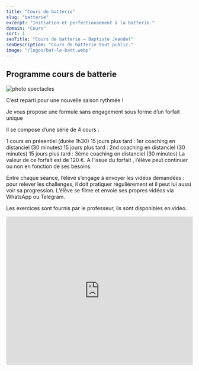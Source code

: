 ```yaml
---
title: "Cours de batterie"
slug: "batterie"
excerpt: "Initiation et perfectionnement à la batterie."
domain: "Cours"
sort: 1
seoTitle: "Cours de batterie — Baptiste Jeandel"
seoDescription: "Cours de batterie tout public."
image: "/logos/bat-le-batt.webp"
---
```

## Programme cours de batterie

![photo spectacles](/images/cours-de-batterie/cours-de-batterie-avec-batlebatt.webp)

C’est reparti pour une nouvelle saison rythmée !

Je vous propose une formule sans engagement sous forme d’un forfait unique

Il se compose d’une série de 4 cours :

1 cours en présentiel (durée 1h30)
15 jours plus tard : 1er coaching en distanciel (30 minutes)
15 jours plus tard : 2nd coaching en distanciel (30 minutes)
15 jours plus tard : 3ème coaching en distanciel (30 minutes)
La valeur de ce forfait est de 120 €. A l’issue du forfait , l’élève peut continuer ou non en fonction de ses besoins.

Entre chaque séance, l’élève s’engage à envoyer les vidéos demandées : pour relever les challenges, il doit pratiquer régulièrement et il peut lui aussi voir sa progression. L’élève se filme et envoie ses propres vidéos via WhatsApp ou Telegram.

Les exercices sont fournis par le professeur, ils sont disponibles en vidéo.

<iframe width="100%" height="400" src="https://www.youtube.com/embed/pPTc98-T_d0?si=9kgd2owic0yifTq_" title="YouTube video player" frameborder="0" allow="accelerometer; autoplay; clipboard-write; encrypted-media; gyroscope; picture-in-picture; web-share" referrerpolicy="strict-origin-when-cross-origin" allowfullscreen></iframe>

